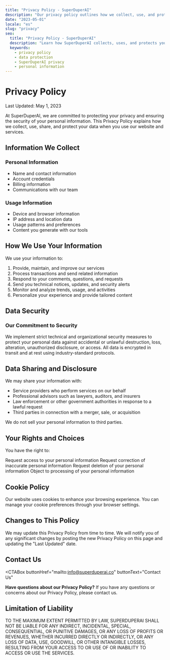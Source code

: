```yaml
---
title: "Privacy Policy - SuperDuperAI"
description: "Our privacy policy outlines how we collect, use, and protect your personal information."
date: "2023-05-01"
locale: "es"
slug: "privacy"
seo:
  title: "Privacy Policy - SuperDuperAI"
  description: "Learn how SuperDuperAI collects, uses, and protects your personal information."
  keywords:
    - privacy policy
    - data protection
    - SuperDuperAI privacy
    - personal information
---
```


# Privacy Policy

<div className="text-lg mb-8 text-muted-foreground">
  Last Updated: May 1, 2023
</div>

At SuperDuperAI, we are committed to protecting your privacy and ensuring the security of your personal information. This Privacy Policy explains how we collect, use, share, and protect your data when you use our website and services.

## Information We Collect

<div className="grid grid-cols-1 md:grid-cols-2 gap-6 mt-4 mb-8">
  <div className="bg-card/50 p-6 rounded-lg border border-border/50">
    <h3 className="text-xl font-semibold mb-2">Personal Information</h3>
    <ul className="list-disc pl-5 space-y-1">
      <li>Name and contact information</li>
      <li>Account credentials</li>
      <li>Billing information</li>
      <li>Communications with our team</li>
    </ul>
  </div>

  <div className="bg-card/50 p-6 rounded-lg border border-border/50">
    <h3 className="text-xl font-semibold mb-2">Usage Information</h3>
    <ul className="list-disc pl-5 space-y-1">
      <li>Device and browser information</li>
      <li>IP address and location data</li>
      <li>Usage patterns and preferences</li>
      <li>Content you generate with our tools</li>
    </ul>
  </div>
</div>

## How We Use Your Information

We use your information to:

1. Provide, maintain, and improve our services
2. Process transactions and send related information
3. Respond to your comments, questions, and requests
4. Send you technical notices, updates, and security alerts
5. Monitor and analyze trends, usage, and activities
6. Personalize your experience and provide tailored content

## Data Security

<div className="p-6 bg-blue-500/10 border border-blue-500/20 rounded-lg mb-8">
  <h3 className="text-xl font-semibold text-blue-500 mb-2">
    Our Commitment to Security
  </h3>
  <div className="text-gray-800 dark:text-gray-300">
    We implement strict technical and organizational security measures to
    protect your personal data against accidental or unlawful destruction, loss,
    alteration, unauthorized disclosure, or access. All data is encrypted in
    transit and at rest using industry-standard protocols.
  </div>
</div>

## Data Sharing and Disclosure

We may share your information with:

- Service providers who perform services on our behalf
- Professional advisors such as lawyers, auditors, and insurers
- Law enforcement or other government authorities in response to a lawful request
- Third parties in connection with a merger, sale, or acquisition

We do not sell your personal information to third parties.

## Your Rights and Choices

You have the right to:

<Steps>
  <Step
    number="1"
    title="Access"
  >
    Request access to your personal information
  </Step>
  <Step
    number="2"
    title="Correction"
  >
    Request correction of inaccurate personal information
  </Step>
  <Step
    number="3"
    title="Deletion"
  >
    Request deletion of your personal information
  </Step>
  <Step
    number="4"
    title="Objection"
  >
    Object to processing of your personal information
  </Step>
</Steps>

## Cookie Policy

Our website uses cookies to enhance your browsing experience. You can manage your cookie preferences through your browser settings.

## Changes to This Policy

We may update this Privacy Policy from time to time. We will notify you of any significant changes by posting the new Privacy Policy on this page and updating the "Last Updated" date.

## Contact Us

<CTABox
  buttonHref="mailto:info@superduperai.co"
  buttonText="Contact Us"
>
  **Have questions about our Privacy Policy?** If you have any questions or
  concerns about our Privacy Policy, please contact us.
</CTABox>

<VideoShowcase />

## Limitation of Liability

<div className="p-6 bg-card/50 border border-border/50 rounded-lg mb-8">
  <span className="block">
    TO THE MAXIMUM EXTENT PERMITTED BY LAW, SUPERDUPERAI SHALL NOT BE LIABLE FOR
    ANY INDIRECT, INCIDENTAL, SPECIAL, CONSEQUENTIAL, OR PUNITIVE DAMAGES, OR
    ANY LOSS OF PROFITS OR REVENUES, WHETHER INCURRED DIRECTLY OR INDIRECTLY, OR
    ANY LOSS OF DATA, USE, GOODWILL, OR OTHER INTANGIBLE LOSSES, RESULTING FROM
    YOUR ACCESS TO OR USE OF OR INABILITY TO ACCESS OR USE THE SERVICES.
  </span>
</div>
